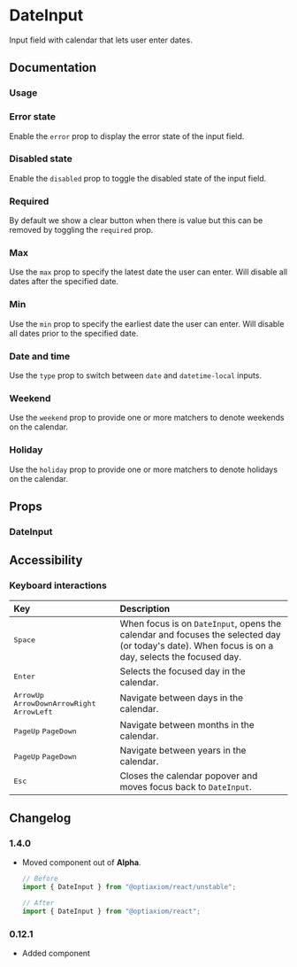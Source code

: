 
# DateInput

Input field with calendar that lets user enter dates.

<Links component="date-input" />

## Documentation

### Usage

<Demo component="date-input/usage" />

### Error state

Enable the `error` prop to display the error state of the input field.

<Demo component="date-input/error-usage" />

### Disabled state

Enable the `disabled` prop to toggle the disabled state of the input field.

<Demo component="date-input/disabled-usage" />

### Required

By default we show a clear button when there is value but this can be removed by toggling the `required` prop.

<Demo component="date-input/required-usage" />

### Max

Use the `max` prop to specify the latest date the user can enter. Will disable all dates after the specified date.

<Demo component="date-input/max-usage" />

### Min

Use the `min` prop to specify the earliest date the user can enter. Will disable all dates prior to the specified date.

<Demo component="date-input/min-usage" />

### Date and time

Use the `type` prop to switch between `date` and `datetime-local` inputs.

<Demo component="date-input/time-usage" />

### Weekend

Use the `weekend` prop to provide one or more matchers to denote weekends on the calendar.

<Demo component="date-input/weekend-usage" />

### Holiday

Use the `holiday` prop to provide one or more matchers to denote holidays on the calendar.

<Demo component="date-input/holiday-usage" />

## Props

### DateInput

<PropsTable component="DateInput" />

## Accessibility

### Keyboard interactions

| Key                                                                                                                                                                                      | Description                                                                                                                                       |
| :--------------------------------------------------------------------------------------------------------------------------------------------------------------------------------------- | :------------------------------------------------------------------------------------------------------------------------------------------------ |
| <Kbd>Space</Kbd>                                                                                                                                                                         | When focus is on `DateInput`, opens the calendar and focuses the selected day (or today's date). When focus is on a day, selects the focused day. |
| <Kbd>Enter</Kbd>                                                                                                                                                                         | Selects the focused day in the calendar.                                                                                                          |
| <Flex gap="8"><Flex flexDirection="row" gap="8"><Kbd>ArrowUp</Kbd> <Kbd>ArrowDown</Kbd></Flex><Flex flexDirection="row" gap="8"><Kbd>ArrowRight</Kbd> <Kbd>ArrowLeft</Kbd></Flex></Flex> | Navigate between days in the calendar.                                                                                                            |
| <Flex flexDirection="row" gap="8"><Kbd>PageUp</Kbd> <Kbd>PageDown</Kbd></Flex>                                                                                                           | Navigate between months in the calendar.                                                                                                          |
| <Flex flexDirection="row" gap="8"><Kbd keys="shift">PageUp</Kbd> <Kbd keys="shift">PageDown</Kbd></Flex>                                                                                 | Navigate between years in the calendar.                                                                                                           |
| <Kbd>Esc</Kbd>                                                                                                                                                                           | Closes the calendar popover and moves focus back to `DateInput`.                                                                                  |

## Changelog

### 1.4.0

- Moved component out of **Alpha**.

  ```jsx
  // Before
  import { DateInput } from "@optiaxiom/react/unstable";

  // After
  import { DateInput } from "@optiaxiom/react";
  ```

### 0.12.1

- Added component
